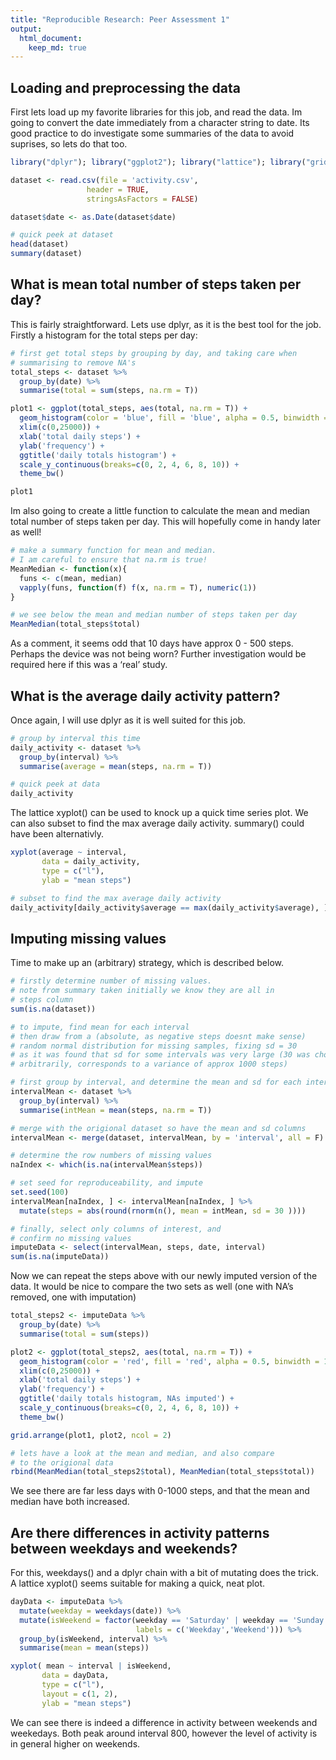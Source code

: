 ```yaml
---
title: "Reproducible Research: Peer Assessment 1"
output: 
  html_document:
    keep_md: true
---
```


## Loading and preprocessing the data

First lets load up my favorite libraries for this job, and read the data. Im going to convert the date immediately from a character string to date. Its good practice to do investigate some summaries of the data to avoid suprises, so lets do that too.

```r
library("dplyr"); library("ggplot2"); library("lattice"); library("gridExtra")

dataset <- read.csv(file = 'activity.csv',
                 header = TRUE,
                 stringsAsFactors = FALSE)

dataset$date <- as.Date(dataset$date)

# quick peek at dataset
head(dataset)
summary(dataset)
```

## What is mean total number of steps taken per day?

This is fairly straightforward. Lets use dplyr, as it is the best tool for the job. Firstly a histogram for the total steps per day:

```r
# first get total steps by grouping by day, and taking care when
# summarising to remove NA's
total_steps <- dataset %>%
  group_by(date) %>%
  summarise(total = sum(steps, na.rm = T))

plot1 <- ggplot(total_steps, aes(total, na.rm = T)) +
  geom_histogram(color = 'blue', fill = 'blue', alpha = 0.5, binwidth = 1000) +
  xlim(c(0,25000)) +
  xlab('total daily steps') +
  ylab('frequency') +
  ggtitle('daily totals histogram') +
  scale_y_continuous(breaks=c(0, 2, 4, 6, 8, 10)) +
  theme_bw()

plot1
```

Im also going to create a little function to calculate the mean and median total number of steps taken per day. This will hopefully come in handy later as well!

```r
# make a summary function for mean and median.
# I am careful to ensure that na.rm is true!
MeanMedian <- function(x){
  funs <- c(mean, median)
  vapply(funs, function(f) f(x, na.rm = T), numeric(1))
}

# we see below the mean and median number of steps taken per day
MeanMedian(total_steps$total)
```

As a comment, it seems odd that 10 days have approx 0 - 500 steps. Perhaps the device was not being worn? Further investigation would be required here if this was a 'real' study.

## What is the average daily activity pattern?

Once again, I will use dplyr as it is well suited for this job.
```r
# group by interval this time
daily_activity <- dataset %>%
  group_by(interval) %>%
  summarise(average = mean(steps, na.rm = T))

# quick peek at data
daily_activity
```

The lattice xyplot() can be used to knock up a quick time series plot. We can also subset to find the max average daily activity. summary() could have been alternativly.

```r
xyplot(average ~ interval,
       data = daily_activity,
       type = c("l"),
       ylab = "mean steps")

# subset to find the max average daily activity
daily_activity[daily_activity$average == max(daily_activity$average), ]
```

## Imputing missing values

Time to make up an (arbitrary) strategy, which is described below. 

```r
# firstly determine number of missing values.
# note from summary taken initially we know they are all in 
# steps column
sum(is.na(dataset))

# to impute, find mean for each interval
# then draw from a (absolute, as negative steps doesnt make sense)
# random normal distribution for missing samples, fixing sd = 30
# as it was found that sd for some intervals was very large (30 was chosen
# arbitrarily, corresponds to a variance of approx 1000 steps)

# first group by interval, and determine the mean and sd for each interval
intervalMean <- dataset %>%
  group_by(interval) %>%
  summarise(intMean = mean(steps, na.rm = T))

# merge with the origional dataset so have the mean and sd columns
intervalMean <- merge(dataset, intervalMean, by = 'interval', all = F)

# determine the row numbers of missing values
naIndex <- which(is.na(intervalMean$steps))

# set seed for reproduceability, and impute
set.seed(100)
intervalMean[naIndex, ] <- intervalMean[naIndex, ] %>%
  mutate(steps = abs(round(rnorm(n(), mean = intMean, sd = 30 ))))

# finally, select only columns of interest, and
# confirm no missing values
imputeData <- select(intervalMean, steps, date, interval)
sum(is.na(imputeData))
```

Now we can repeat the steps above with our newly imputed version of the data. It would be nice to compare the two sets as well (one with NA's removed, one with imputation)

```r
total_steps2 <- imputeData %>%
  group_by(date) %>%
  summarise(total = sum(steps))

plot2 <- ggplot(total_steps2, aes(total, na.rm = T)) +
  geom_histogram(color = 'red', fill = 'red', alpha = 0.5, binwidth = 1000) +
  xlim(c(0,25000)) +
  xlab('total daily steps') +
  ylab('frequency') +
  ggtitle('daily totals histogram, NAs imputed') +
  scale_y_continuous(breaks=c(0, 2, 4, 6, 8, 10)) +
  theme_bw()

grid.arrange(plot1, plot2, ncol = 2)

# lets have a look at the mean and median, and also compare
# to the origional data
rbind(MeanMedian(total_steps2$total), MeanMedian(total_steps$total))
```

We see there are far less days with 0-1000 steps, and that the mean and median have both increased.

## Are there differences in activity patterns between weekdays and weekends?

For this, weekdays() and a dplyr chain with a bit of mutating does the trick. A lattice xyplot() seems suitable for making a quick, neat plot.

```r
dayData <- imputeData %>%
  mutate(weekday = weekdays(date)) %>%
  mutate(isWeekend = factor(weekday == 'Saturday' | weekday == 'Sunday',
                            labels = c('Weekday','Weekend'))) %>%
  group_by(isWeekend, interval) %>%
  summarise(mean = mean(steps))

xyplot( mean ~ interval | isWeekend,
       data = dayData,
       type = c("l"),
       layout = c(1, 2),
       ylab = "mean steps")

```

We can see there is indeed a difference in activity between weekends and weekedays. Both peak around interval 800, however the level of activity is in general higher on weekends.